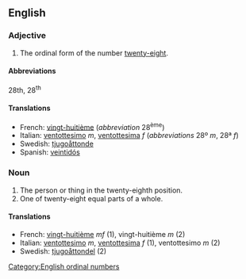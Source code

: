 ==English==

===Adjective===

# The ordinal form of the number [[twenty-eight]].

====Abbreviations====
28th, 28<sup>th</sup>

====Translations====

*French: [[vingt-huitième]] (''abbreviation'' 28<sup>ème</sup>)
*Italian: [[ventottesimo]] ''m'', [[ventottesima]] ''f'' (''abbreviations'' 28º ''m'', 28ª ''f'')
*Swedish: [[tjugoåttonde]]
*Spanish: [[veintidós]]

===Noun===

#The person or thing in the twenty-eighth position.
#One of twenty-eight equal parts of a whole.

====Translations====

*French: [[vingt-huitième]] ''mf'' (1), vingt-huitième ''m'' (2)
*Italian: [[ventottesimo]] ''m'', [[ventottesima]] ''f'' (1), ventottesimo ''m'' (2)
*Swedish: [[tjugoåttondel]] (2)

[[Category:English ordinal numbers]]